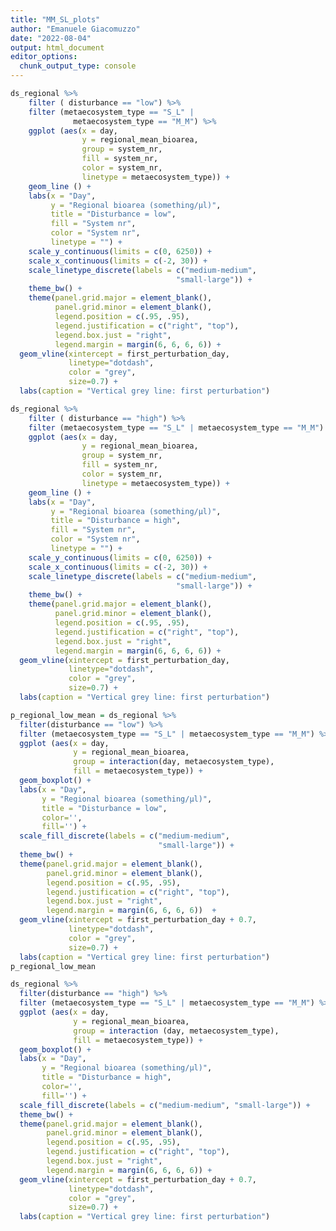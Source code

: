 ```yaml
---
title: "MM_SL_plots"
author: "Emanuele Giacomuzzo"
date: "2022-08-04"
output: html_document
editor_options: 
  chunk_output_type: console
---
```


```r
ds_regional %>%
    filter ( disturbance == "low") %>%
    filter (metaecosystem_type == "S_L" | 
              metaecosystem_type == "M_M") %>%
    ggplot (aes(x = day,
                y = regional_mean_bioarea,
                group = system_nr,
                fill = system_nr,
                color = system_nr,
                linetype = metaecosystem_type)) +
    geom_line () +
    labs(x = "Day", 
         y = "Regional bioarea (something/µl)",
         title = "Disturbance = low",
         fill = "System nr",
         color = "System nr",
         linetype = "") +
    scale_y_continuous(limits = c(0, 6250)) +
    scale_x_continuous(limits = c(-2, 30)) +
    scale_linetype_discrete(labels = c("medium-medium",
                                     "small-large")) + 
    theme_bw() +
    theme(panel.grid.major = element_blank(), 
          panel.grid.minor = element_blank(),
          legend.position = c(.95, .95),
          legend.justification = c("right", "top"),
          legend.box.just = "right",
          legend.margin = margin(6, 6, 6, 6)) +
  geom_vline(xintercept = first_perturbation_day, 
             linetype="dotdash", 
             color = "grey", 
             size=0.7) +
  labs(caption = "Vertical grey line: first perturbation")

ds_regional %>%
    filter ( disturbance == "high") %>%
    filter (metaecosystem_type == "S_L" | metaecosystem_type == "M_M") %>%
    ggplot (aes(x = day,
                y = regional_mean_bioarea,
                group = system_nr,
                fill = system_nr,
                color = system_nr,
                linetype = metaecosystem_type)) +
    geom_line () +
    labs(x = "Day", 
         y = "Regional bioarea (something/µl)",
         title = "Disturbance = high",
         fill = "System nr",
         color = "System nr",
         linetype = "") +
    scale_y_continuous(limits = c(0, 6250)) +
    scale_x_continuous(limits = c(-2, 30)) +
    scale_linetype_discrete(labels = c("medium-medium",
                                     "small-large")) + 
    theme_bw() +
    theme(panel.grid.major = element_blank(), 
          panel.grid.minor = element_blank(),
          legend.position = c(.95, .95),
          legend.justification = c("right", "top"),
          legend.box.just = "right",
          legend.margin = margin(6, 6, 6, 6)) +
  geom_vline(xintercept = first_perturbation_day, 
             linetype="dotdash", 
             color = "grey", 
             size=0.7) +
  labs(caption = "Vertical grey line: first perturbation")

p_regional_low_mean = ds_regional %>%
  filter(disturbance == "low") %>%
  filter (metaecosystem_type == "S_L" | metaecosystem_type == "M_M") %>%
  ggplot (aes(x = day,
              y = regional_mean_bioarea,
              group = interaction(day, metaecosystem_type),
              fill = metaecosystem_type)) +
  geom_boxplot() +
  labs(x = "Day", 
       y = "Regional bioarea (something/µl)",
       title = "Disturbance = low",
       color='', 
       fill='') +
  scale_fill_discrete(labels = c("medium-medium", 
                                 "small-large")) +
  theme_bw() +
  theme(panel.grid.major = element_blank(), 
        panel.grid.minor = element_blank(),
        legend.position = c(.95, .95),
        legend.justification = c("right", "top"),
        legend.box.just = "right",
        legend.margin = margin(6, 6, 6, 6))  +
  geom_vline(xintercept = first_perturbation_day + 0.7, 
             linetype="dotdash", 
             color = "grey", 
             size=0.7) +
  labs(caption = "Vertical grey line: first perturbation")
p_regional_low_mean

ds_regional %>%
  filter(disturbance == "high") %>%
  filter (metaecosystem_type == "S_L" | metaecosystem_type == "M_M") %>%
  ggplot (aes(x = day,
              y = regional_mean_bioarea,
              group = interaction (day, metaecosystem_type),
              fill = metaecosystem_type)) +
  geom_boxplot() +
  labs(x = "Day", 
       y = "Regional bioarea (something/µl)",
       title = "Disturbance = high",
       color='', 
       fill='') +
  scale_fill_discrete(labels = c("medium-medium", "small-large")) +
  theme_bw() +
  theme(panel.grid.major = element_blank(), 
        panel.grid.minor = element_blank(),
        legend.position = c(.95, .95),
        legend.justification = c("right", "top"),
        legend.box.just = "right",
        legend.margin = margin(6, 6, 6, 6)) +
  geom_vline(xintercept = first_perturbation_day + 0.7, 
             linetype="dotdash", 
             color = "grey", 
             size=0.7) +
  labs(caption = "Vertical grey line: first perturbation")
```

